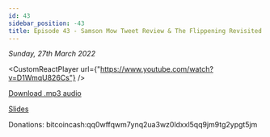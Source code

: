 ```yaml
---
id: 43
sidebar_position: -43
title: Episode 43 - Samson Mow Tweet Review & The Flippening Revisited
---
```



_Sunday, 27th March 2022_

<CustomReactPlayer
  url={"https://www.youtube.com/watch?v=D1WmqU826Cs"} />

[Download .mp3 audio](https://drive.google.com/file/d/1EyiYb0NKt1jNfdEoFLLKdJav-fxXiC3X/view?usp=sharing)

[Slides](https://docs.google.com/presentation/d/1R__RceBfq3lk2U8Ch2rZMWG2jo7aSxMy3G759ci5Lgo/edit?usp=sharing)

Donations: bitcoincash:qq0wffqwm7ynq2ua3wz0ldxxl5qq9jm9tg2ypgt5jm
